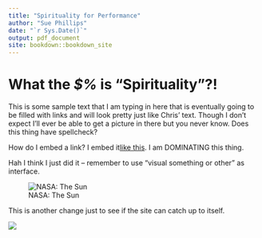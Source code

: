 ```yaml
---
title: "Spirituality for Performance"
author: "Sue Phillips"
date: "`r Sys.Date()`"
output: pdf_document
site: bookdown::bookdown_site
---
```


# What the *\$%* is "Spirituality"?!

This is some sample text that I am typing in here that is eventually going to be filled with links and will look pretty just like Chris' text. Though I don't expect I'll ever be able to get a picture in there but you never know. Does this thing have spellcheck?

How do I embed a link? I embed it[ like this](https://bookdown.org/chris/naturehacks4life/). I am DOMINATING this thing.

Hah I think I just did it -- remember to use "visual something or other" as interface.

![NASA: The Sun](https://en.wikipedia.org/wiki/File:The_Sun_by_the_Atmospheric_Imaging_Assembly_of_NASA%2527s_Solar_Dynamics_Observatory_-_20100819.jpg#/media/File:The_Sun_by_the_Atmospheric_Imaging_Assembly_of_NASA's_Solar_Dynamics_Observatory_-_20100819.jpg)

This is another change just to see if the site can catch up to itself.

![](images/Sue%20Headshot%20Harvard.jpeg)
